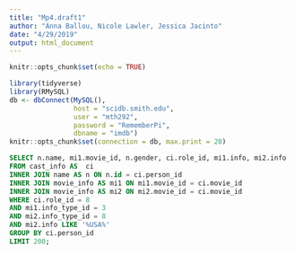 ```yaml
---
title: "Mp4.draft1"
author: "Anna Ballou, Nicole Lawler, Jessica Jacinto"
date: "4/29/2019"
output: html_document
---
```


```r
knitr::opts_chunk$set(echo = TRUE)
```

```r
library(tidyverse)
library(RMySQL)
db <- dbConnect(MySQL(), 
                host = "scidb.smith.edu", 
                user = "mth292", 
                password = "RememberPi", 
                dbname = "imdb")
knitr::opts_chunk$set(connection = db, max.print = 20)
```


```sql
SELECT n.name, mi1.movie_id, n.gender, ci.role_id, mi1.info, mi2.info
FROM cast_info AS  ci
INNER JOIN name AS n ON n.id = ci.person_id 
INNER JOIN movie_info AS mi1 ON mi1.movie_id = ci.movie_id
INNER JOIN movie_info AS mi2 ON mi2.movie_id = ci.movie_id
WHERE ci.role_id = 8
AND mi1.info_type_id = 3 
AND mi2.info_type_id = 8 
AND mi2.info LIKE '%USA%'
GROUP BY ci.person_id
LIMIT 200;
```

